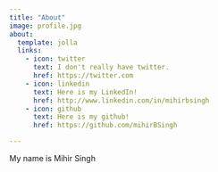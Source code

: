 ```yaml
---
title: "About"
image: profile.jpg
about:
  template: jolla
  links:
    - icon: twitter
      text: I don't really have twitter.
      href: https://twitter.com
    - icon: linkedin
      text: Here is my LinkedIn!
      href: http://www.linkedin.com/in/mihirbsingh
    - icon: github
      text: Here is my github!
      href: https://github.com/mihirBSingh

---
```


My name is Mihir Singh